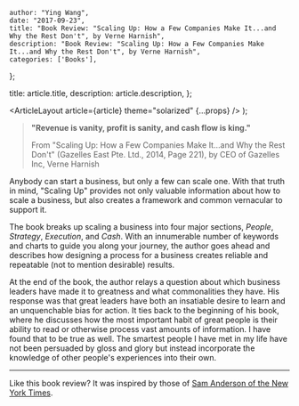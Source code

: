 
    author: "Ying Wang",
    date: "2017-09-23",
    title: "Book Review: "Scaling Up: How a Few Companies Make It...and Why the Rest Don't", by Verne Harnish",
    description: "Book Review: "Scaling Up: How a Few Companies Make It...and Why the Rest Don't", by Verne Harnish",
    categories: ['Books'],
};

  title: article.title,
  description: article.description,
};

  <ArticleLayout article={article} theme="solarized" {...props} />
);

> **"Revenue is vanity, profit is sanity, and cash flow is king."**
>
> From "Scaling Up: How a Few Companies Make It...and Why the Rest Don't"
> (Gazelles East Pte. Ltd., 2014, Page 221), by CEO of Gazelles Inc, Verne
> Harnish

Anybody can start a business, but only a few can scale one. With that truth in
mind, "Scaling Up" provides not only valuable information about how to scale a
business, but also creates a framework and common vernacular to support it.

The book breaks up scaling a business into four major sections, _People_,
_Strategy_, _Execution_, and _Cash_. With an innumerable number of keywords and
charts to guide you along your journey, the author goes ahead and describes how
designing a process for a business creates reliable and repeatable (not to
mention desirable) results.

At the end of the book, the author relays a question about which business
leaders have made it to greatness and what commonalities they have. His response
was that great leaders have both an insatiable desire to learn and an
unquenchable bias for action. It ties back to the beginning of his book, where
he discusses how the most important habit of great people is their ability to
read or otherwise process vast amounts of information. I have found that to be
true as well. The smartest people I have met in my life have not been persuaded
by gloss and glory but instead incorporate the knowledge of other people's
experiences into their own.

---

Like this book review? It was inspired by those of [Sam Anderson of the New York
Times](https://www.nytimes.com/by/sam-anderson).
